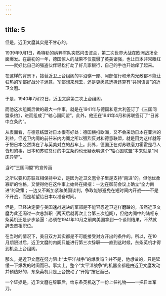 ```yaml
---
---
---
```

title: 5
---



但是，近卫文麿其实是不甘心的。

1939年9月1日，希特勒的纳粹军队突然闪击波兰，第二次世界大战在欧洲战场全面爆发。在最初的一年，德国惊人的战果不仅震慑了英美诸强，也让日本非常眼红——就好比自己的强盗伙伴轻松打劫了好几家银行，自己的手也开始痒了起来。

在这样的背景下，接替近卫上台组阁的平沼骐一郎、阿部信行和米内光政都不能让狂热的军部好战分子满意，军部想来想去，还是更愿意选择还算有“共同语言”的近卫文麿。

于是，1940年7月22日，近卫文麿第二次上台组阁。

而他这次组阁后做的最大一件事，就是在1941年与德国和意大利签订了《三国同盟条约》，进而组成了“轴心国同盟”。此外，他还在1941年4月和苏联签订了“日苏中立条约”。

从表面看，与德意结盟对日本很有好处：德国横扫欧洲，又不会来动日本在亚洲的利益。但近卫内阁的前任米内内阁之所以强烈反对和德意联盟，就是因为这样就等于把日本公然绑在了与英美对立的战车上。此外，德国正在对苏联磨刀霍霍是尽人皆知的事，日本和苏联签订的中立条约也无疑表明这个“轴心国联盟”本来就是“同床异梦”。

当时“三国同盟”的宣传画



之所以要和苏联互相保持中立，是因为近卫文麿骨子里是支持“南进”的。但他优柔寡断的性格，又使得他在这件事上始终在摇摆：一边在御前会议上确立“全力南进”的政策；一边又不断加紧和美国谈判，争取能够避免在短时间内开战——不是不开战，而是希望给日本以准备时间。

但是，已经决定要与美国速战速决的军部是不能容忍近卫这样磨蹭的，虽然近卫文麿为此还闹过一次总辞职（两天后就再次上台第三次组阁），但他内阁中的陆相东条英机还是步步紧逼：必须在1941年10月之前向美国拿到一个谈判结果，不然就辞去首相职位。

在当时的情况下，美日双方其实都是不可能接受对方开出的条件的。所以，在10月期限过后，近卫文麿的内阁只能进行第三次辞职——直到这时候，东条英机才得到机会上台组阁。

那么，是近卫文麿在努力阻止“太平洋战争”的爆发吗？并不是，他想做的，只是延缓一下爆发的时间而已。事实上，整个“太平洋战争”的机器全都是由近卫文麿发动并预热好的，东条英机只是上台按动了“开始”按钮而已。

一个证据是，近卫文麿在辞职后，给东条英机送了一份上任礼物——一把日本军刀。
